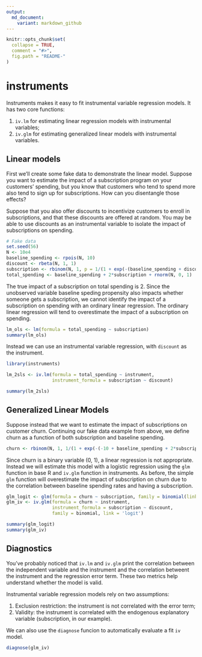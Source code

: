 ```yaml
---
output:
  md_document:
    variant: markdown_github
---
```


<!-- README.md is generated from README.Rmd. Please edit that file -->

```r
knitr::opts_chunk$set(
  collapse = TRUE,
  comment = "#>",
  fig.path = "README-"
)
```

# instruments

Instruments makes it easy to fit instrumental variable regression models.  It has two core functions: 

1. `iv.lm` for estimating linear regression models with instrumental variables;
2. `iv.glm` for estimating generalized linear models with instrumental variables.

## Linear models

First we'll create some fake data to demonstrate the linear model.  Suppose you want to estimate the impact of a subscription program on your customers' spending, but you know that customers who tend to spend more also tend to sign up for subscriptions.  How can you disentangle those effects?

Suppose that you also offer discounts to incentivize customers to enroll in subscriptions, and that these discounts are offered at random.  You may be able to use discounts as an instrumental variable to isolate the impact of subscriptions on spending.

```r
# Fake data
set.seed(56)
N <- 10e4
baseline_spending <- rpois(N, 10)
discount <- rbeta(N, 1, 1)
subscription <- rbinom(N, 1, p = 1/(1 + exp(-(baseline_spending + discount - 10))))
total_spending <- baseline_spending + 2*subscription + rnorm(N, 0, 1)
```

The true impact of a subscription on total spending is 2.  Since the unobserved  variable baseline speding propensity also impacts whether someone gets a subscription, we cannot identify the impact of a subscription on spending with an ordinary linear regression.  The ordinary linear regression will tend to overestimate the impact of a subscription on spending.

```r
lm_ols <- lm(formula = total_spending ~ subscription)
summary(lm_ols)
```

Instead we can use an instrumental variable regression, with `discount` as the instrument.

```r
library(instruments)

lm_2sls <- iv.lm(formula = total_spending ~ instrument,
                 instrument_formula = subscription ~ discount)

summary(lm_2sls)
```

## Generalized Linear Models

Suppose instead that we want to estimate the impact of subscriptions on customer churn.  Continuing our fake data example from above, we define churn as a function of both subscription and baseline spending.

```r
churn <- rbinom(N, 1, 1/(1 + exp(-(-10 + baseline_spending + 2*subscription + rnorm(N, 0, 1)))))
```

Since churn is a binary variable (0, 1), a linear regression is not appropriate.  Instead we will estimate this model with a logistic regression using the `glm` function in base R and `iv.glm` function in instruments.  As before, the simple `glm` function will overestimate the impact of subscription on churn due to the correlation between baseline spending rates and having a subscription.

```r
glm_logit <- glm(formula = churn ~ subscription, family = binomial(link = 'logit'))
glm_iv <- iv.glm(formula = churn ~ instrument, 
                 instrument_formula = subscription ~ discount, 
                 family = binomial, link = 'logit')

summary(glm_logit)
summary(glm_iv)
```

## Diagnostics

You've probably noticed that `iv.lm` and `iv.glm` print the correlation between the independent variable and the instrument and the correlation betweent the instrument and the regression error term.  These two metrics help understand whether the model is valid.

Instrumental variable regression models rely on two assumptions:

1. Exclusion restriction: the instrument is not correlated with the error term;
2. Validity: the instrument is correlated with the endogenous explanatory variable (subscription, in our example).

We can also use the `diagnose` funcion to automatically evaluate a fit `iv` model.

```r
diagnose(glm_iv)
```